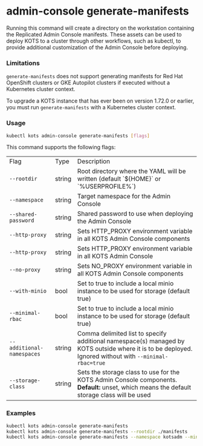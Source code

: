 
# admin-console generate-manifests

Running this command will create a directory on the workstation containing the Replicated Admin Console manifests. These assets can be used to deploy KOTS to a cluster through other workflows, such as kubectl, to provide additional customization of the Admin Console before deploying.

### Limitations

`generate-manifests` does not support generating manifests for Red Hat OpenShift clusters or GKE Autopilot clusters if executed without a Kubernetes cluster context.

To upgrade a KOTS instance that has ever been on version 1.72.0 or earlier, you must run `generate-manifests` with a Kubernetes cluster context.

### Usage
```bash
kubectl kots admin-console generate-manifests [flags]
```

This command supports the following flags:

<table>
    <tr>
        <td>Flag</td>
        <td>Type</td>
        <td>Description</td>
    </tr>
    <tr>
        <td><code>--rootdir</code></td>
        <td>string</td>
        <td>Root directory where the YAML will be written (default `${HOME}` or `%USERPROFILE%`)</td>
    </tr>
    <tr>
        <td><code>--namespace</code></td>
        <td>string</td>
        <td>Target namespace for the Admin Console</td>
    </tr>
    <tr>
        <td><code>--shared-password</code></td>
        <td>string</td>
        <td>Shared password to use when deploying the Admin Console</td>
    </tr>
    <tr>
        <td><code>--http-proxy</code></td>
        <td>string</td>
        <td>Sets HTTP_PROXY environment variable in all KOTS Admin Console components</td>
    </tr>
    <tr>
        <td><code>--http-proxy</code></td>
        <td>string</td>
        <td>Sets HTTP_PROXY environment variable in all KOTS Admin Console</td>
    </tr>
    <KotsadmNamespace/>
    <KotsadmRegistry/>
    <tr>
        <td><code>--no-proxy</code></td>
        <td>string</td>
        <td>Sets NO_PROXY environment variable in all KOTS Admin Console components</td>
    </tr>
    <RegistryPassword/>
    <RegistryUsername/>
    <tr>
        <td><code>--with-minio</code></td>
        <td>bool</td>
        <td>Set to true to include a local minio instance to be used for storage (default true)</td>
    </tr>
    <tr>
        <td><code>--minimal-rbac</code></td>
        <td>bool</td>
        <td>Set to true to include a local minio instance to be used for storage (default true)</td>
    </tr>
    <tr>
        <td><code>--additional-namespaces</code></td>
        <td>string</td>
        <td>Comma delimited list to specify additional namespace(s) managed by KOTS outside where it is to be deployed. Ignored without with <code>--minimal-rbac=true</code></td>
    </tr>
    <tr>
        <td><code>--storage-class</code></td>
        <td>string</td>
        <td>Sets the storage class to use for the KOTS Admin Console components. <strong>Default:</strong> unset, which means the default storage class will be used</td>
    </tr>
</table>

### Examples
```bash
kubectl kots admin-console generate-manifests
kubectl kots admin-console generate-manifests --rootdir ./manifests
kubectl kots admin-console generate-manifests --namespace kotsadm --minimal-rbac=true --additional-namespaces="app1,app3"
```
